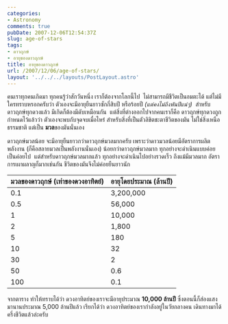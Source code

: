 ```yaml
---
categories:
- Astronomy
comments: true
pubDate: 2007-12-06T12:54:37Z
slug: age-of-stars
tags:
- ดาวฤกษ์
- อายุของดาวฤกษ์
title: อายุของดาวฤกษ์
url: /2007/12/06/age-of-stars/
layout: '../../../layouts/PostLayout.astro'
---
```


คนเราทุกคนเกิดมา ทุกคนรู้ว่าสักวันหนึ่ง เราก็ต้องจากโลกนี้ไป  ไม่สามารถมีชีวิตเป็นอมตะได้ แต่ไม่มีใครทราบหรอกครับว่า ตัวเองจะมีอายุยืนยาวซักกี่สิบปี หรือร้อยปี _(แต่คงไม่ถึงพันปีแน่ๆ)_  สำหรับดาวฤกษ์ทุกดวงแล้ว มีเกิดก็ต้องมีดับเหมือนกัน  แต่สิ่งที่ต่างออกไปจากคนเราก็คือ ดาวฤกษ์ทุกดวงถูกกำหนดไว้แล้วว่า ตัวเองจะพบกับจุดจบเมื่อไหร่ สำหรับสิ่งที่เป็นตัวลิขิตชะตาชีวิตของมัน ไม่ใช่สิ่งเหนือธรรมชาติ แต่เป็น **มวล**ของมันนั่นเอง

ดาวฤกษ์มวลน้อย จะมีอายุยืนยาวกว่าดาวฤกษ์มวลมากครับ เพราะว่าดาวมวลน้อยมีอัตราการผลิตพลังงาน (ก็คือสลายมวลเป็นพลังงานนั่นเอง) น้อยกว่าดาวฤกษ์มวลมาก ทุกอย่างจะดำเนินแบบค่อยเป็นค่อยไป  แต่สำหรับดาวฤกษ์มวลมากแล้ว ทุกอย่างจะดำเนินไปอย่างรวดเร็ว ถึงแม้มีมวลมาก อัตราการเผาผลาญก็มากเช่นกัน ชีวิตของมันจึงไม่ค่อยยืนยาวนัก

| **มวลของดาวฤกษ์ (เท่าของดวงอาทิตย์)** | **อายุโดยประมาณ (ล้านปี)** |
|---|---|
| 0.1 | 3,200,000 |
| 0.5 | 56,000 |
| 1 | 10,000 |
| 2 | 1,800 |
| 5 | 180 |
| 10|  32 |
| 30|  2 |
| 50|  0.6 |
| 100| 0.1 |

จากตาราง ทำให้ทราบได้ว่า ดวงอาทิตย์ของเราจะมีอายุประมาณ **10,000 ล้านปี** ซึ่งตอนนี้ก็ส่องแสงมานานประมาณ 5,000 ล้านปีแล้ว เรียกได้ว่า ดวงอาทิตย์ของเรากำลังอยู่ในวัยกลางคน เดินทางมาได้ครึ่งชีวิตแล้วล่ะครับ
